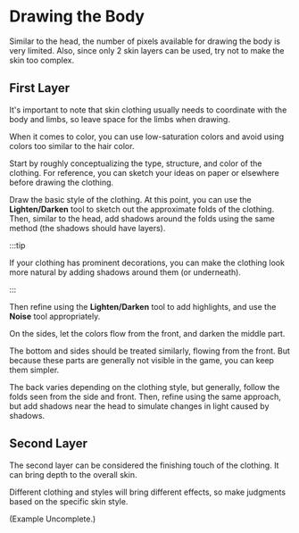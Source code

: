 # Drawing the Body

Similar to the head, the number of pixels available for drawing the body is very limited. Also, since only 2 skin layers can be used, try not to make the skin too complex.

## First Layer

It's important to note that skin clothing usually needs to coordinate with the body and limbs, so leave space for the limbs when drawing.

When it comes to color, you can use low-saturation colors and avoid using colors too similar to the hair color.

Start by roughly conceptualizing the type, structure, and color of the clothing. For reference, you can sketch your ideas on paper or elsewhere before drawing the clothing.

Draw the basic style of the clothing. At this point, you can use the **Lighten/Darken** tool to sketch out the approximate folds of the clothing. Then, similar to the head, add shadows around the folds using the same method (the shadows should have layers).

:::tip

If your clothing has prominent decorations, you can make the clothing look more natural by adding shadows around them (or underneath).

:::

Then refine using the **Lighten/Darken** tool to add highlights, and use the **Noise** tool appropriately.

On the sides, let the colors flow from the front, and darken the middle part.

The bottom and sides should be treated similarly, flowing from the front. But because these parts are generally not visible in the game, you can keep them simpler.

The back varies depending on the clothing style, but generally, follow the folds seen from the side and front. Then, refine using the same approach, but add shadows near the head to simulate changes in light caused by shadows.

## Second Layer

The second layer can be considered the finishing touch of the clothing. It can bring depth to the overall skin.

Different clothing and styles will bring different effects, so make judgments based on the specific skin style.

(Example Uncomplete.)